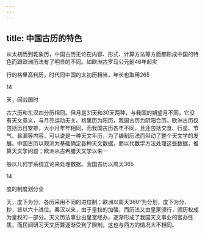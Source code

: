 ```yaml
---
---
---
```

title: 中国古历的特色
---



从太初历到乾象历，中国古历无论在内容、形式、计算方法等方面都形成中国的特色而跟欧洲历法有了明显的不同。如欧洲古罗马公元前46年起实

行的格里高利历，时代同中国的太初历相当，年长也取用265

14

天，同战国时

古六历和东汉四分历相同。但月是31天和30天两种，与我国的朔望月不同，它没有天文意义，与月亮运动无关。格里历为阳历，我国古历为阴阳合历。欧洲古历仅包括历日安排，大小月年年相同，而我国古历各年不同，且还包括交食、行星、节气、晷漏等内容，可以说是一种天文年历，为了编制历法而带动了整个天文学的发展。中国古历以观测为基础确定各种天文数据，而以代数学方法处理这些数据，推算天文学问题；欧洲从古希腊天文学以来一

般以几何学系统立论来处理数据。我国古历以周天365

14

度的制度划分全

天，度下为分，各历采用不同的进位制；欧洲以周天360°为分划，度下为分、秒，皆以六十进位。秦汉以来，由于皇权的加强，而历法又由皇家颁行，颁历权成为皇权的一部分。天文历法事业由皇室经办，逐渐形成了我国天文事业的官办性质，而民间研习天文历算逐渐受到了限制，这也与西方的情况大不相同。